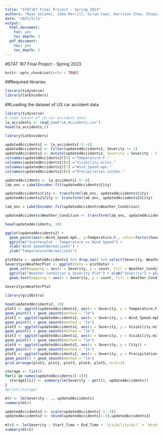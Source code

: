```yaml
---
title: "STAT167 Final Project - Spring 2023"
authors: "Ryan Solanki, Jake Merrill, Girum Yaye, Harrison Chow, Shuqiao Yu"
date: "2023/5/12"
output:
  html_document:
    toc: yes
    toc_depth: 3
  pdf_document:
    toc: yes
    toc_depth: 3
---
```


#STAT 167 Final Project - Spring 2023

```r
knitr::opts_chunk$set(echo = TRUE)
```

##Required libraries
```r
library(tidyverse)
library(CatEncoders)
```

##Loading the dataset of US car accident data
```r
library(tidyverse)
# Load subset of LA car accident data
la_accidents <- read_csv("LA_Accidents.csv")
head(la_accidents,5)
```
```r
library(CatEncoders)

updatedAccidents2 <- la_accidents[-5:-6]
updatedAccidents2 <- filter(updatedAccidents2, Severity != 1)
updatedAccidents2 <- mutate(updatedAccidents2, Severity = Severity - 1)
colnames(updatedAccidents2)[5] ="Temperature.F."
colnames(updatedAccidents2)[6] ="Visibility.miles."
colnames(updatedAccidents2)[7] ="Wind_Speed.mph."
colnames(updatedAccidents2)[8] ="Precipitation.inches."

updatedAccidents <- la_accidents[-5:-6]
lab_enc = LabelEncoder.fit(updatedAccidents$City)

updatedAccidents$City <- transform(lab_enc, updatedAccidents$City)
updatedAccidents2$City <- transform(lab_enc, updatedAccidents2$City)

lab_enc = LabelEncoder.fit(updatedAccidents$Weather_Condition)

updatedAccidents$Weather_Condition <- transform(lab_enc, updatedAccidents$Weather_Condition)

head(updatedAccidents, 10)
```

```r
ggplot(updatedAccidents2) +
  geom_point(aes(x=Wind_Speed.mph., y=Temperature.F., color=factor(Severity))) +
  ggtitle("Scatterplot - Temperature vs Wind Speed") +
  xlab("Wind Speed(Normalized)") +
  ylab("Temperature(Normalized)")
```

```r
plotData <- updatedAccidents2 %>% drop_na() %>% select(Severity, Weather_Condition) %>% group_by(Severity, Weather_Condition) %>% summarise(count = n()) %>% filter(count > 1000)
SeverityvsWeatherPlot <- ggplot(data = plotData) +
  geom_col(mapping = aes(x = Severity, y = count, fill = Weather_Condition), position = "dodge") +
  ggtitle("Weather Condition & Severity Plot") + xlab("Severity") + ylab("Severity Count") +
  geom_text(mapping = aes(x = Severity, y = count, fill = Weather_Condition, label = count),hjust = -.1, position = position_dodge(width = .9)) + coord_flip()
  
SeverityvsWeatherPlot
```

```r
library(gridExtra)

head(updatedAccidents2, 10)
plot1 <- ggplot(updatedAccidents2, aes(x = Severity, y = Temperature.F.)) +
geom_point() + geom_smooth(method = "lm")
plot2 <- ggplot(updatedAccidents2, aes(x = Severity, y = Wind_Speed.mph.)) +
geom_point() + geom_smooth(method = "lm")
plot3 <- ggplot(updatedAccidents2, aes(x = Severity, y = Visibility.miles.)) +
geom_point() + geom_smooth(method = "lm")
plot3 <- ggplot(updatedAccidents2, aes(x = Severity, y = Visibility.miles.)) +
geom_point() + geom_smooth(method = "lm")
plot4 <- ggplot(updatedAccidents2, aes(x = Severity, y = City)) +
geom_point() + geom_smooth(method = "lm")
plot5 <- ggplot(updatedAccidents2, aes(x = Severity, y = Precipitation.inches.)) +
geom_point() + geom_smooth(method = "lm")
grid.arrange(plot1, plot2, plot3, plot4, plot5, ncol=2)
```

```r
storage <- list()
for(i in names(updatedAccidents)[-1]){
  storage[[i]] <- summary(lm(Severity ~ get(i), updatedAccidents))
}
#print(storage)

mlr <- lm(Severity ~ ., updatedAccidents)
summary(mlr)

updatedAccidents3 <- scale(updatedAccidents[-1:-3])
updatedAccidents3 <- cbind(updatedAccidents[1:3],updatedAccidents3)
 
mlr2 <- lm(Severity ~ Start_Time + End_Time + `Visibility(mi)` + `Wind_Speed(mph)` + Weather_Condition + Junction + Railway + Station + Traffic_Signal, updatedAccidents3)
summary(mlr2)
```